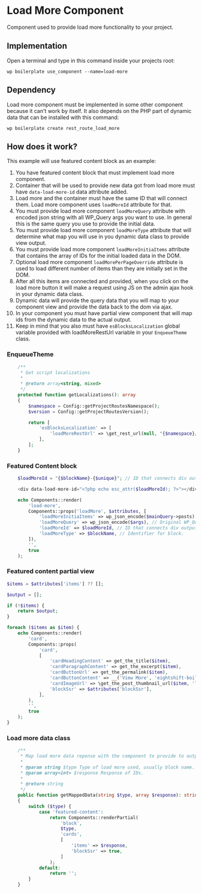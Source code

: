 # Load More Component

Component used to provide load more functionality to your project.

## Implementation

Open a terminal and type in this command inside your projects root:

```shell
wp boilerplate use_component --name=load-more
```

## Dependency

Load more component must be implemented in some other component because it can't work by itself.
It also depends on the PHP part of dynamic data that can be installed with this command:

```shell
wp boilerplate create rest_route_load_more
```

## How does it work?

This example will use featured content block as an example:

1. You have featured content block that must implement load more component.
2. Container that will be used to provide new data got from load more must have `data-load-more-id` data attribute added.
3. Load more and the container must have the same ID that will connect them. Load more component uses `loadMoreId` attribute for that.
4. You must provide load more component `loadMoreQuery` attribute with encoded json string with all WP_Query args you want to use. In general this is the same query you use to provide the initial data.
5. You must provide load more component `loadMoreType` attribute that will determine what map you will use in you dynamic data class to provide view output.
5. You must provide load more component `loadMoreInitiaItems` attribute that contains the array of IDs for the initial loaded data in the DOM.
6. Optional load more component `loadMorePerPageOverride` attribute is used to load different number of items than they are initially set in the DOM.
7. After all this items are connected and provided, when you click on the load more button it will make a request using JS on the admin ajax hook in your dynamic data class.
8. Dynamic data will provide the query data that you will map to your component view and provide the data back to the dom via ajax.
9. In your component you must have partial view component that will map ids from the dynamic data to the actual output.
10. Keep in mind that you also must have `esBlocksLocalization` global variable provided with loadMoreRestUrl variable in your `EnqueueTheme` class.

### EnqueueTheme

```PHP
	/**
	 * Get script localizations
	 *
	 * @return array<string, mixed>
	 */
	protected function getLocalizations(): array
	{
		$namespace = Config::getProjectRoutesNamespace();
		$version = Config::getProjectRoutesVersion();

		return [
			'esBlocksLocalization' => [
				'loadMoreRestUrl' => \get_rest_url(null, "{$namespace}/{$version}/" . LoadMoreRoute::LOAD_MORE_ROUTE),
			],
		];
	}
```

### Featured Content block


```PHP
	$loadMoreId = "{$blockName}-{$unique}"; // ID that connects div output.

	<div data-load-more-id="<?php echo esc_attr($loadMoreId); ?>"></div> // Output DOM element.

	echo Components::render(
		'load-more',
		Components::props('loadMore', $attributes, [
			'loadMoreInitiaItems' => wp_json_encode($mainQuery->posts), // Initial posts array.
			'loadMoreQuery' => wp_json_encode($args), // Original WP_Query.
			'loadMoreId' => $loadMoreId, // ID that connects div output.
			'loadMoreType' => $blockName, // Identifier for block.
		]),
		'',
		true
	);
```

### Featured content partial view

```PHP
$items = $attributes['items'] ?? [];

$output = [];

if (!$items) {
	return $output;
}

foreach ($items as $item) {
	echo Components::render(
		'card',
		Components::props(
			'card',
			[
				'cardHeadingContent' => get_the_title($item),
				'cardParagraphContent' => get_the_excerpt($item),
				'cardButtonUrl' => get_the_permalink($item),
				'cardButtonContent' => __('View More', 'eightshift-boilerplate'),
				'cardImageUrl' => \get_the_post_thumbnail_url($item, 'large'),
				'blockSsr' => $attributes['blockSsr'],
			],
		),
		'',
		true
	);
}

```

### Load more data class

```PHP
	/**
	 * Map load more data reponse with the component to provide to output.
	 *
	 * @param string $type Type of load more used, usually block name.
	 * @param array<int> $response Response of IDs.
	 *
	 * @return string
	 */
	public function getMappedData(string $type, array $response): string
	{
		switch ($type) {
			case 'featured-content':
				return Components::renderPartial(
					'block',
					$type,
					'cards',
					[
						'items' => $response,
						'blockSsr' => true,
					]
				);
			default:
				return '';
		}
	}
```

